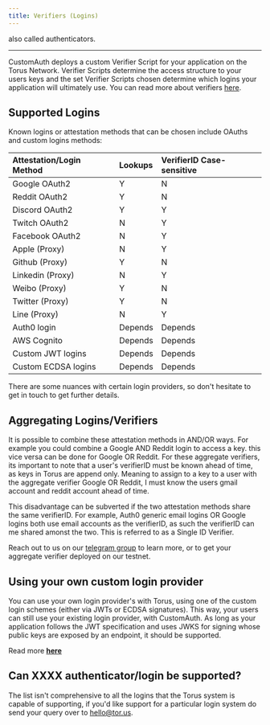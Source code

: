 ```yaml
---
title: Verifiers (Logins)
---
```


also called authenticators.

---

CustomAuth deploys a custom Verifier Script for your application on the Torus Network. Verifier Scripts determine the access structure to your users
keys and the set Verifier Scripts chosen determine which logins your application will ultimately use. You can read more about verifiers
[here](https://medium.com/toruslabs/key-assignments-resolution-and-retrieval-afb984500612).

## Supported Logins

Known logins or attestation methods that can be chosen include OAuths and custom logins methods:

| Attestation/Login Method | Lookups | VerifierID Case-sensitive |
| :----------------------- | :------ | :------------------------ |
| Google OAuth2            | Y       | N                         |
| Reddit OAuth2            | Y       | N                         |
| Discord OAuth2           | Y       | Y                         |
| Twitch OAuth2            | N       | Y                         |
| Facebook OAuth2          | N       | Y                         |
| Apple \(Proxy\)          | N       | Y                         |
| Github \(Proxy\)         | Y       | N                         |
| Linkedin \(Proxy\)       | N       | Y                         |
| Weibo \(Proxy\)          | Y       | N                         |
| Twitter \(Proxy\)        | Y       | N                         |
| Line \(Proxy\)           | N       | Y                         |
| Auth0 login              | Depends | Depends                   |
| AWS Cognito              | Depends | Depends                   |
| Custom JWT logins        | Depends | Depends                   |
| Custom ECDSA logins      | Depends | Depends                   |

There are some nuances with certain login providers, so don't hesitate to get in touch to get further details.

## Aggregating Logins/Verifiers

It is possible to combine these attestation methods in AND/OR ways. For example you could combine a Google AND Reddit login to access a key. this vice
versa can be done for Google OR Reddit. For these aggregate verifiers, its important to note that a user's verifierID must be known ahead of time, as
keys in Torus are append only. Meaning to assign to a key to a user with the aggregate verifier Google OR Reddit, I must know the users gmail account
and reddit account ahead of time.

This disadvantage can be subverted if the two attestation methods share the same verifierID. For example, Auth0 generic email logins OR Google logins
both use email accounts as the verifierID, as such the verifierID can me shared amonst the two. This is referred to as a Single ID Verifier.

Reach out to us on our [telegram group](https://t.me/torusdev) to learn more, or to get your aggregate verifier deployed on our testnet.

## Using your own custom login provider

You can use your own login provider's with Torus, using one of the custom login schemes \(either via JWTs or ECDSA signatures\). This way, your users
can still use your existing login provider, with CustomAuth. As long as your application follows the JWT specification and uses JWKS for signing whose
public keys are exposed by an endpoint, it should be supported.

Read more [**here**](setting-up-verifiers/custom-verifier)

## Can XXXX authenticator/login be supported?

The list isn't comprehensive to all the logins that the Torus system is capable of supporting, if you'd like support for a particular login system do
send your query over to hello@tor.us.
